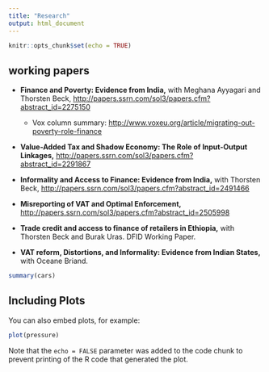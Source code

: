 ```yaml
---
title: "Research"
output: html_document
---
```


```r
knitr::opts_chunk$set(echo = TRUE)
```

## working papers
- __Finance and Poverty: Evidence from India,__ with Meghana Ayyagari and Thorsten Beck, <http://papers.ssrn.com/sol3/papers.cfm?abstract_id=2275150>
  - Vox column summary: <http://www.voxeu.org/article/migrating-out-poverty-role-finance>

- __Value-Added Tax and Shadow Economy: The Role of Input-Output Linkages,__ <http://papers.ssrn.com/sol3/papers.cfm?abstract_id=2291867>


- __Informality and Access to Finance: Evidence from India,__ with Thorsten Beck, <http://papers.ssrn.com/sol3/papers.cfm?abstract_id=2491466>

- __Misreporting of VAT and Optimal Enforcement,__ <http://papers.ssrn.com/sol3/papers.cfm?abstract_id=2505998>

- __Trade credit and access to finance of retailers in Ethiopia,__ with Thorsten Beck and Burak Uras. DFID Working Paper.

- __VAT reform, Distortions, and Informality: Evidence from Indian States,__ with Oceane Briand.




```r
summary(cars)
```

## Including Plots

You can also embed plots, for example:

```r
plot(pressure)
```

Note that the `echo = FALSE` parameter was added to the code chunk to prevent printing of the R code that generated the plot.
